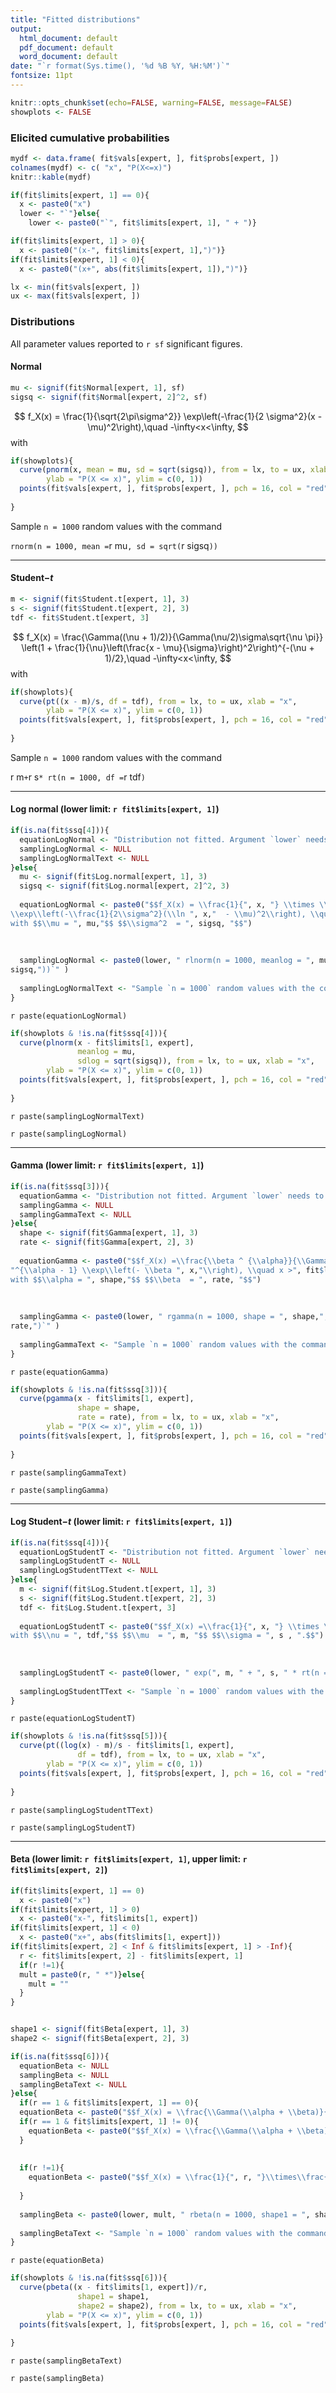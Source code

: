 ```yaml
---
title: "Fitted distributions"
output:
  html_document: default
  pdf_document: default
  word_document: default
date: "`r format(Sys.time(), '%d %B %Y, %H:%M')`"
fontsize: 11pt
---
```



```r
knitr::opts_chunk$set(echo=FALSE, warning=FALSE, message=FALSE)
showplots <- FALSE
```

### Elicited cumulative probabilities

```r
mydf <- data.frame( fit$vals[expert, ], fit$probs[expert, ])
colnames(mydf) <- c( "x", "P(X<=x)")
knitr::kable(mydf)
```


```r
if(fit$limits[expert, 1] == 0){
  x <- paste0("x")
  lower <- "`"}else{
    lower <- paste0("`", fit$limits[expert, 1], " + ")}

if(fit$limits[expert, 1] > 0){
  x <- paste0("(x-", fit$limits[expert, 1],")")}
if(fit$limits[expert, 1] < 0){
  x <- paste0("(x+", abs(fit$limits[expert, 1]),")")}
```


```r
lx <- min(fit$vals[expert, ])
ux <- max(fit$vals[expert, ])
```


### Distributions

All parameter values reported to `r sf` significant figures.

#### Normal 
```r
mu <- signif(fit$Normal[expert, 1], sf)
sigsq <- signif(fit$Normal[expert, 2]^2, sf)
```


$$
f_X(x) = \frac{1}{\sqrt{2\pi\sigma^2}} 
\exp\left(-\frac{1}{2 \sigma^2}(x - \mu)^2\right),\quad -\infty<x<\infty,
$$
with
\begin{align*}
\mu &= `r mu`,\\
\sigma^2 &= `r sigsq`.
\end{align*}

```r
if(showplots){
  curve(pnorm(x, mean = mu, sd = sqrt(sigsq)), from = lx, to = ux, xlab = "x",
        ylab = "P(X <= x)", ylim = c(0, 1))
  points(fit$vals[expert, ], fit$probs[expert, ], pch = 16, col = "red")
  
}
```


Sample `n = 1000` random values with the command

`rnorm(n = 1000, mean = `r mu`, sd = sqrt(`r sigsq`)) `

<hr>

#### Student$-t$ 
```r
m <- signif(fit$Student.t[expert, 1], 3)
s <- signif(fit$Student.t[expert, 2], 3)
tdf <- fit$Student.t[expert, 3]
```

$$
f_X(x) = \frac{\Gamma((\nu + 1)/2)}{\Gamma(\nu/2)\sigma\sqrt{\nu \pi}} \left(1 + \frac{1}{\nu}\left(\frac{x - \mu}{\sigma}\right)^2\right)^{-(\nu + 1)/2},\quad -\infty<x<\infty,
$$
with
\begin{align*}
\nu &= `r tdf`,\\
\mu &= `r m`,\\
\sigma &= `r s`.\\
\end{align*}


```r
if(showplots){
  curve(pt((x - m)/s, df = tdf), from = lx, to = ux, xlab = "x",
        ylab = "P(X <= x)", ylim = c(0, 1))
  points(fit$vals[expert, ], fit$probs[expert, ], pch = 16, col = "red")
  
}
```

Sample `n = 1000` random values with the command

` `r m` + `r s` * rt(n = 1000, df = `r tdf`) `
<hr>
#### Log normal (lower limit: `r fit$limits[expert, 1]`)


```r
if(is.na(fit$ssq[4])){
  equationLogNormal <- "Distribution not fitted. Argument `lower` needs to be specified in the `fitdist` command."
  samplingLogNormal <- NULL
  samplingLogNormalText <- NULL
}else{
  mu <- signif(fit$Log.normal[expert, 1], 3)
  sigsq <- signif(fit$Log.normal[expert, 2]^2, 3)  
  
  equationLogNormal <- paste0("$$f_X(x) = \\frac{1}{", x, "} \\times \\frac{1}{\\sqrt{2\\pi\\sigma^2}} 
\\exp\\left(-\\frac{1}{2\\sigma^2}(\\ln ", x,"  - \\mu)^2\\right), \\quad x >", fit$limits[expert, 1],"$$ and $f_X(x)=0$ otherwise, 
with $$\\mu = ", mu,"$$ $$\\sigma^2  = ", sigsq, "$$")
  
 
  
  samplingLogNormal <- paste0(lower, " rlnorm(n = 1000, meanlog = ", mu,", sdlog = sqrt(",
sigsq,"))`" )
  
  samplingLogNormalText <- "Sample `n = 1000` random values with the command"
} 
```

`r paste(equationLogNormal)`

```r
if(showplots & !is.na(fit$ssq[4])){
  curve(plnorm(x - fit$limits[1, expert],
               meanlog = mu, 
               sdlog = sqrt(sigsq)), from = lx, to = ux, xlab = "x",
        ylab = "P(X <= x)", ylim = c(0, 1))
  points(fit$vals[expert, ], fit$probs[expert, ], pch = 16, col = "red")
  
}
```


`r paste(samplingLogNormalText)`

`r paste(samplingLogNormal)`


<hr>
#### Gamma  (lower limit: `r fit$limits[expert, 1]`)

```r
if(is.na(fit$ssq[3])){
  equationGamma <- "Distribution not fitted. Argument `lower` needs to be specified in the `fitdist` command."
  samplingGamma <- NULL
  samplingGammaText <- NULL
}else{
  shape <- signif(fit$Gamma[expert, 1], 3)
  rate <- signif(fit$Gamma[expert, 2], 3)  
  
  equationGamma <- paste0("$$f_X(x) =\\frac{\\beta ^ {\\alpha}}{\\Gamma(\\alpha)}",  x,
"^{\\alpha - 1} \\exp\\left(- \\beta ", x,"\\right), \\quad x >", fit$limits[expert, 1],"$$ and $f_X(x)=0$ otherwise, 
with $$\\alpha = ", shape,"$$ $$\\beta  = ", rate, "$$")
  
 
  
  samplingGamma <- paste0(lower, " rgamma(n = 1000, shape = ", shape,", rate = ",
rate,")`" )
  
  samplingGammaText <- "Sample `n = 1000` random values with the command"
} 
```


`r paste(equationGamma)`

```r
if(showplots & !is.na(fit$ssq[3])){
  curve(pgamma(x - fit$limits[1, expert],
               shape = shape, 
               rate = rate), from = lx, to = ux, xlab = "x",
        ylab = "P(X <= x)", ylim = c(0, 1))
  points(fit$vals[expert, ], fit$probs[expert, ], pch = 16, col = "red")
  
}
```

`r paste(samplingGammaText)`

`r paste(samplingGamma)`

<hr>
#### Log Student$-t$  (lower limit: `r fit$limits[expert, 1]`)

```r
if(is.na(fit$ssq[4])){
  equationLogStudentT <- "Distribution not fitted. Argument `lower` needs to be specified in the `fitdist` command."
  samplingLogStudentT <- NULL
  samplingLogStudentTText <- NULL
}else{
  m <- signif(fit$Log.Student.t[expert, 1], 3)
  s <- signif(fit$Log.Student.t[expert, 2], 3)
  tdf <- fit$Log.Student.t[expert, 3]
  
  equationLogStudentT <- paste0("$$f_X(x) =\\frac{1}{", x, "} \\times \\frac{\\Gamma((\\nu + 1)/2)}{\\Gamma(\\nu/2)\\times\\sigma\\times \\sqrt{\\nu \\pi}} \\left(1 + \\frac{1}{\\nu}\\left(\\frac{\\ln ", x, " - \\mu}{\\sigma}\\right)^2\\right)^{-(\\nu + 1)/2}, \\quad x >", fit$limits[expert, 1],"$$ and $f_X(x)=0$ otherwise, 
with $$\\nu = ", tdf,"$$ $$\\mu  = ", m, "$$ $$\\sigma = ", s , ".$$")
  
 
  
  samplingLogStudentT <- paste0(lower, " exp(", m, " + ", s, " * rt(n = 1000, df = ", tdf,"))`" )
  
  samplingLogStudentTText <- "Sample `n = 1000` random values with the command"
} 
```


`r paste(equationLogStudentT)`

```r
if(showplots & !is.na(fit$ssq[5])){
  curve(pt((log(x) - m)/s - fit$limits[1, expert],
               df = tdf), from = lx, to = ux, xlab = "x",
        ylab = "P(X <= x)", ylim = c(0, 1))
  points(fit$vals[expert, ], fit$probs[expert, ], pch = 16, col = "red")
  
}
```

`r paste(samplingLogStudentTText)`

`r paste(samplingLogStudentT)`



<hr>
#### Beta  (lower limit: `r fit$limits[expert, 1]`, upper limit: `r fit$limits[expert, 2]`)
```r
if(fit$limits[expert, 1] == 0)
  x <- paste0("x")
if(fit$limits[expert, 1] > 0)
  x <- paste0("x-", fit$limits[1, expert])
if(fit$limits[expert, 1] < 0)
  x <- paste0("x+", abs(fit$limits[1, expert]))
if(fit$limits[expert, 2] < Inf & fit$limits[expert, 1] > -Inf){
  r <- fit$limits[expert, 2] - fit$limits[expert, 1]
  if(r !=1){
  mult = paste0(r, " *")}else{
    mult = ""
  }
}


shape1 <- signif(fit$Beta[expert, 1], 3)
shape2 <- signif(fit$Beta[expert, 2], 3)

```

```r
if(is.na(fit$ssq[6])){
  equationBeta <- NULL
  samplingBeta <- NULL
  samplingBetaText <- NULL
}else{
  if(r == 1 & fit$limits[expert, 1] == 0){
  equationBeta <- paste0("$$f_X(x) = \\frac{\\Gamma(\\alpha + \\beta)}{\\Gamma(\\alpha)\\Gamma(\\beta)}x ^{\\alpha - 1} \\left(1 - x\\right)^{\\beta - 1}, \\quad  0 < x < 1, $$ and $f_X(x) = 0$ otherwise, with $$\\alpha = ", shape1, ",$$ $$ \\beta = ", shape2, ".$$")}
  if(r == 1 & fit$limits[expert, 1] != 0){
    equationBeta <- paste0("$$f_X(x) = \\frac{\\Gamma(\\alpha + \\beta)}{\\Gamma(\\alpha)\\Gamma(\\beta)} \\left(", x,"\\right) ^{\\alpha - 1} \\left(1 - \\left(", x,"\\right)\\right)^{\\beta - 1}, \\quad  ", fit$limits[expert, 1]," < x <", fit$limits[expert, 2],",$$ and $f_X(x) = 0$ otherwise, with $$\\alpha = ", shape1, ",$$ $$ \\beta = ", shape2, ".$$")
  }
  
  
  if(r !=1){
    equationBeta <- paste0("$$f_X(x) = \\frac{1}{", r, "}\\times\\frac{\\Gamma(\\alpha + \\beta)}{\\Gamma(\\alpha)\\Gamma(\\beta)} \\left(\\frac{", x,"}{", r,"}\\right) ^{\\alpha - 1} \\left(1 - \\left(\\frac{", x,"}{", r,"}\\right)\\right)^{\\beta - 1}, \\quad  ", fit$limits[expert, 1]," < x <", fit$limits[expert, 2],",$$ and $f_X(x) = 0$ otherwise, with $$\\alpha = ", shape1, ",$$ $$ \\beta = ", shape2, ".$$")
    
  }
  
  samplingBeta <- paste0(lower, mult, " rbeta(n = 1000, shape1 = ", shape1, ", shape2 = ", shape2, ")`")
  
  samplingBetaText <- "Sample `n = 1000` random values with the command"
} 
```

`r paste(equationBeta)`

```r
if(showplots & !is.na(fit$ssq[6])){
  curve(pbeta((x - fit$limits[1, expert])/r,
               shape1 = shape1, 
               shape2 = shape2), from = lx, to = ux, xlab = "x",
        ylab = "P(X <= x)", ylim = c(0, 1))
  points(fit$vals[expert, ], fit$probs[expert, ], pch = 16, col = "red")
  
}
```

`r paste(samplingBetaText)`

`r paste(samplingBeta)`




